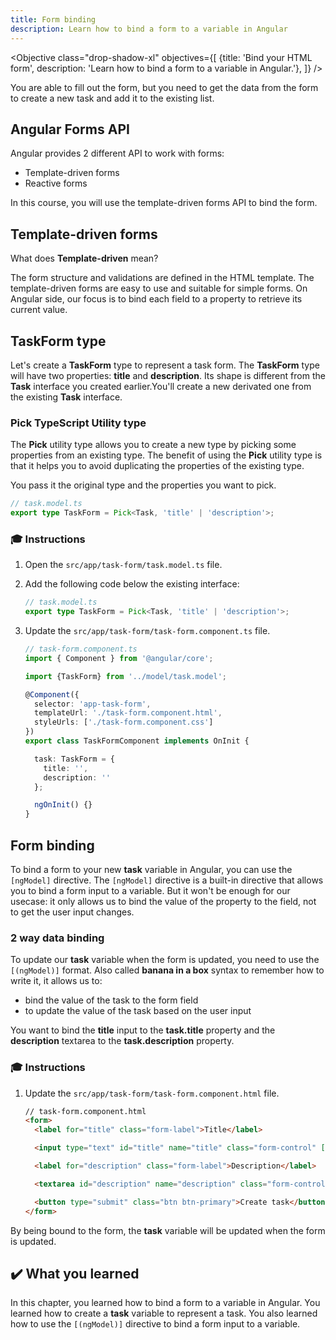 ```yaml
---
title: Form binding
description: Learn how to bind a form to a variable in Angular
---
```



<Objective class="drop-shadow-xl" objectives={[
{title: 'Bind your HTML form', description: 'Learn how to bind a form to a variable in Angular.'},
]} />

You are able to fill out the form, but you need to get the data from the form to create a new task and add it to the existing list.

## Angular Forms API

Angular provides 2 different API to work with forms:

- Template-driven forms
- Reactive forms

In this course, you will use the template-driven forms API to bind the form.

## Template-driven forms

What does **Template-driven** mean?

The form structure and validations are defined in the HTML template. The template-driven forms are easy to use and suitable for simple forms.
On Angular side, our focus is to bind each field to a property to retrieve its current value.

## TaskForm type

Let's create a **TaskForm** type to represent a task form. The **TaskForm** type will have two properties: **title** and **description**.
Its shape is different from the **Task** interface you created earlier.You'll create a new derivated one from the existing **Task** interface.

### Pick TypeScript Utility type

The **Pick** utility type allows you to create a new type by picking some properties from an existing type.
The benefit of using the **Pick** utility type is that it helps you to avoid duplicating the properties of the existing type.

You pass it the original type and the properties you want to pick.

```ts
// task.model.ts
export type TaskForm = Pick<Task, 'title' | 'description'>;

```

### 🎓 Instructions

<Steps>

1. Open the `src/app/task-form/task.model.ts` file.

2. Add the following code below the existing interface:

    ```typescript
    // task.model.ts
    export type TaskForm = Pick<Task, 'title' | 'description'>;
    ```

3. Update the `src/app/task-form/task-form.component.ts` file.

    ```typescript ins={"Import the new TaskForm type": 3-4} ins={"Add the task variable with empty values": 12-16}
    // task-form.component.ts
    import { Component } from '@angular/core';

    import {TaskForm} from '../model/task.model';

    @Component({
      selector: 'app-task-form',
      templateUrl: './task-form.component.html',
      styleUrls: ['./task-form.component.css']
    })
    export class TaskFormComponent implements OnInit {

      task: TaskForm = {
        title: '',
        description: ''
      };

      ngOnInit() {}
    }
    ```

</Steps>

## Form binding

To bind a form to your new **task** variable in Angular, you can use the `[ngModel]` directive.
The `[ngModel]` directive is a built-in directive that allows you to bind a form input to a variable.
But it won't be enough for our usecase: it only allows us to bind the value of the property to the field, not to get the user input changes.

### 2 way data binding

To update our **task** variable when the form is updated, you need to use the `[(ngModel)]` format.
Also called **banana in a box** syntax to remember how to write it, it allows us to:

- bind the value of the task to the form field
- to update the value of the task based on the user input

You want to bind the **title** input to the **task.title** property and the **description** textarea to the **task.description** property.

### 🎓 Instructions

<Steps>

1. Update the `src/app/task-form/task-form.component.html` file.

    ```html ins={"Bind the title with the ngModel directive": 4-5} ins="[(ngModel)]="task.title"" ins={"Bind the description with the ngModel directive": 8-9} ins="[(ngModel)]="task.description""
    // task-form.component.html
    <form>
      <label for="title" class="form-label">Title</label>

      <input type="text" id="title" name="title" class="form-control" [(ngModel)]="task.title">

      <label for="description" class="form-label">Description</label>

      <textarea id="description" name="description" class="form-control" [(ngModel)]="task.description"></textarea>

      <button type="submit" class="btn btn-primary">Create task</button>
    </form>
    ```

</Steps>

By being bound to the form, the **task** variable will be updated when the form is updated.

## ✔️ What you learned

In this chapter, you learned how to bind a form to a variable in Angular. You learned how to create a **task** variable to represent a task. You also learned how to use the `[(ngModel)]` directive to bind a form input to a variable.

